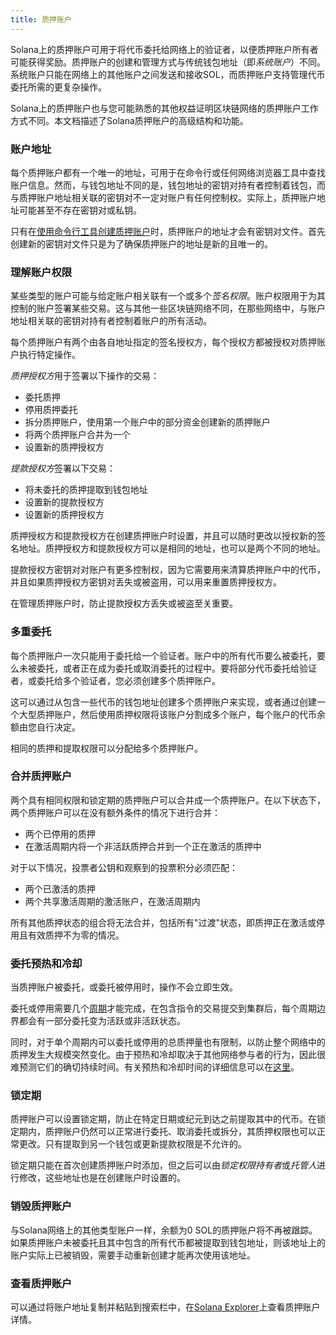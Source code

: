 ```yaml
---
title: 质押账户
---
```


Solana上的质押账户可用于将代币委托给网络上的验证者，以便质押账户所有者可能获得奖励。质押账户的创建和管理方式与传统钱包地址（即*系统账户*）不同。系统账户只能在网络上的其他账户之间发送和接收SOL，而质押账户支持管理代币委托所需的更复杂操作。

Solana上的质押账户也与您可能熟悉的其他权益证明区块链网络的质押账户工作方式不同。本文档描述了Solana质押账户的高级结构和功能。

### 账户地址

每个质押账户都有一个唯一的地址，可用于在命令行或任何网络浏览器工具中查找账户信息。然而，与钱包地址不同的是，钱包地址的密钥对持有者控制着钱包，而与质押账户地址相关联的密钥对不一定对账户有任何控制权。实际上，质押账户地址可能甚至不存在密钥对或私钥。

只有在[使用命令行工具创建质押账户](https://docs.anza.xyz/cli/examples/delegate-stake#create-a-stake-account)时，质押账户的地址才会有密钥对文件。首先创建新的密钥对文件只是为了确保质押账户的地址是新的且唯一的。

### 理解账户权限

某些类型的账户可能与给定账户相关联有一个或多个*签名权限*。账户权限用于为其控制的账户签署某些交易。这与其他一些区块链网络不同，在那些网络中，与账户地址相关联的密钥对持有者控制着账户的所有活动。

每个质押账户有两个由各自地址指定的签名授权方，每个授权方都被授权对质押账户执行特定操作。

*质押授权方*用于签署以下操作的交易：

* 委托质押
* 停用质押委托
* 拆分质押账户，使用第一个账户中的部分资金创建新的质押账户
* 将两个质押账户合并为一个
* 设置新的质押授权方

*提款授权方*签署以下交易：

* 将未委托的质押提取到钱包地址
* 设置新的提款授权方
* 设置新的质押授权方

质押授权方和提款授权方在创建质押账户时设置，并且可以随时更改以授权新的签名地址。质押授权方和提款授权方可以是相同的地址，也可以是两个不同的地址。

提款授权方密钥对对账户有更多控制权，因为它需要用来清算质押账户中的代币，并且如果质押授权方密钥对丢失或被盗用，可以用来重置质押授权方。

在管理质押账户时，防止提款授权方丢失或被盗至关重要。

### 多重委托

每个质押账户一次只能用于委托给一个验证者。账户中的所有代币要么被委托，要么未被委托，或者正在成为委托或取消委托的过程中。要将部分代币委托给验证者，或委托给多个验证者，您必须创建多个质押账户。

这可以通过从包含一些代币的钱包地址创建多个质押账户来实现，或者通过创建一个大型质押账户，然后使用质押权限将该账户分割成多个账户，每个账户的代币余额由您自行决定。

相同的质押和提取权限可以分配给多个质押账户。

### 合并质押账户

两个具有相同权限和锁定期的质押账户可以合并成一个质押账户。在以下状态下，两个质押账户可以在没有额外条件的情况下进行合并：

* 两个已停用的质押
* 在激活周期内将一个非活跃质押合并到一个正在激活的质押中

对于以下情况，投票者公钥和观察到的投票积分必须匹配：

* 两个已激活的质押
* 两个共享激活周期的激活账户，在激活周期内

所有其他质押状态的组合将无法合并，包括所有"过渡"状态，即质押正在激活或停用且有效质押不为零的情况。

### 委托预热和冷却

当质押账户被委托，或委托被停用时，操作不会立即生效。

委托或停用需要几个[周期](/docs/references/terminology#epoch)才能完成，在包含指令的交易提交到集群后，每个周期边界都会有一部分委托变为活跃或非活跃状态。

同时，对于单个周期内可以委托或停用的总质押量也有限制，以防止整个网络中的质押发生大规模突然变化。由于预热和冷却取决于其他网络参与者的行为，因此很难预测它们的确切持续时间。有关预热和冷却时间的详细信息可以在[这里](https://docs.anza.xyz/consensus/stake-delegation-and-rewards#stake-warmup-cooldown-withdrawal)。

### 锁定期

质押账户可以设置锁定期，防止在特定日期或纪元到达之前提取其中的代币。在锁定期内，质押账户仍然可以正常进行委托、取消委托或拆分，其质押权限也可以正常更改。只有提取到另一个钱包或更新提款权限是不允许的。

锁定期只能在首次创建质押账户时添加，但之后可以由*锁定权限持有者*或*托管人*进行修改，这些地址也是在创建账户时设置的。

### 销毁质押账户

与Solana网络上的其他类型账户一样，余额为0
SOL的质押账户将不再被跟踪。如果质押账户未被委托且其中包含的所有代币都被提取到钱包地址，则该地址上的账户实际上已被销毁，需要手动重新创建才能再次使用该地址。

### 查看质押账户

可以通过将账户地址复制并粘贴到搜索栏中，在[Solana Explorer](http://explorer.solana.com/)上查看质押账户详情。
